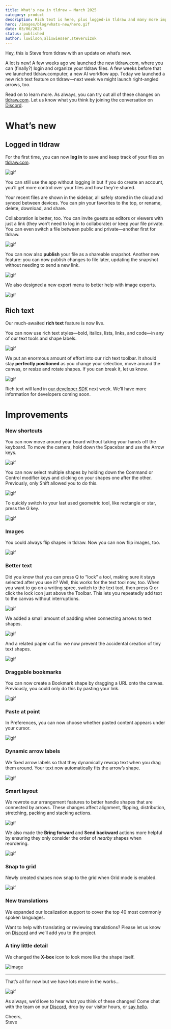 ```yaml
---
title: What's new in tldraw – March 2025
category: product
description: Rich text is here, plus logged-in tldraw and many more improvements.
hero: /images/blog/whats-new/hero.gif
date: 03/06/2025
status: published
author: luwilson,alixwiesser,steveruizok
---
```


Hey, this is Steve from tldraw with an update on what’s new.

A lot is new! A few weeks ago we launched the new tldraw.com, where you can (finally?) login and organize your tldraw files. A few weeks before that we launched tldraw.computer, a new AI workflow app. Today we launched a new rich text feature on tldraw—next week we might launch right-angled arrows, too.

Read on to learn more. As always, you can try out all of these changes on [tldraw.com](https://tldraw.com/?utm_source=blog&utm_medium=announcement&utm_campaign=whats-new-25). Let us know what you think by joining the conversation on [Discord](https://discord.tldraw.com/?utm_source=blog&utm_medium=announcement&utm_campaign=whats-new-25).

# What’s new

## Logged in tldraw

For the first time, you can now **log in** to save and keep track of your files on [tldraw.com](http://tldraw.com).

![gif](/images/blog/whats-new/sidebar.gif)

You can still use the app without logging in but if you do create an account, you’ll get more control over your files and how they’re shared.

Your recent files are shown in the sidebar, all safely stored in the cloud and synced between devices. You can pin your favorites to the top, or rename, delete, download, and share.

Collaboration is better, too. You can invite guests as editors or viewers with just a link (they won’t need to log in to collaborate) or keep your file private. You can even switch a file between public and private—another first for tldraw.

![gif](/images/blog/whats-new/share.gif)

You can now also **publish** your file as a shareable snapshot. Another new feature: you can now publish changes to file later, updating the snapshot without needing to send a new link.

![gif](/images/blog/whats-new/publish.gif)

We also designed a new export menu to better help with image exports.

![gif](/images/blog/whats-new/export.gif)

## Rich text

Our much-awaited **rich text** feature is now live.

You can now use rich text styles—bold, italics, lists, links, and code—in any of our text tools and shape labels.

![gif](/images/blog/whats-new/rich-text.gif)

We put an enormous amount of effort into our rich text toolbar. It should stay **perfectly positioned** as you change your selection, move around the canvas, or resize and rotate shapes. If you can break it, let us know.

![gif](/images/blog/whats-new/rich-text-toolbar.gif)

Rich text will land in [our developer SDK](https://tldraw.dev/?utm_source=blog&utm_medium=announcement&utm_campaign=whats-new-25) next week. We’ll have more information for developers coming soon.

# Improvements

### New shortcuts

You can now move around your board without taking your hands off the keyboard. To move the camera, hold down the Spacebar and use the Arrow keys.

![gif](/images/blog/whats-new/space-bar.gif)

You can now select multiple shapes by holding down the Command or Control modifier keys and clicking on your shapes one after the other. Previously, only Shift allowed you to do this.

![gif](/images/blog/whats-new/multi-select.gif)

To quickly switch to your last used geometric tool, like rectangle or star, press the G key.

![gif](/images/blog/whats-new/last-geo-tool.gif)

### Images

You could always flip shapes in tldraw. Now you can now flip images, too.

![gif](/images/blog/whats-new/flip-image.gif)

### Better text

Did you know that you can press Q to “lock” a tool, making sure it stays selected after you use it? Well, this works for the text tool now, too. When you want to go on a writing spree, switch to the text tool, then press Q or click the lock icon just above the Toolbar. This lets you repeatedly add text to the canvas without interruptions.

![gif](/images/blog/whats-new/lock-text.gif)

We added a small amount of padding when connecting arrows to text shapes.

![gif](/images/blog/whats-new/arrow-padding.gif)

And a related paper cut fix: we now prevent the accidental creation of tiny text shapes.

![gif](/images/blog/whats-new/tiny-text.gif)

### Draggable bookmarks

You can now create a Bookmark shape by dragging a URL onto the canvas. Previously, you could only do this by pasting your link.

![gif](/images/blog/whats-new/drag-bookmark.gif)

### Paste at point

In Preferences, you can now choose whether pasted content appears under your cursor.

![gif](/images/blog/whats-new/paste-at-point.gif)

### Dynamic arrow labels

We fixed arrow labels so that they dynamically rewrap text when you drag them around. Your text now automatically fits the arrow’s shape.

![gif](/images/blog/whats-new/dynamic-arrow-labels.gif)

### Smart layout

We rewrote our arrangement features to better handle shapes that are connected by arrows. These changes affect alignment, flipping, distribution, stretching, packing and stacking actions.

![gif](/images/blog/whats-new/smart-layout.gif)

We also made the **Bring forward** and **Send backward** actions more helpful by ensuring they only consider the order of _nearby_ shapes when reordering.

![gif](/images/blog/whats-new/bring-forward.gif)

### Snap to grid

Newly created shapes now snap to the grid when Grid mode is enabled.

![gif](/images/blog/whats-new/snap-to-grid.gif)

### New translations

We expanded our localization support to cover the top 40 most commonly spoken languages.

Want to help with translating or reviewing translations? Please let us know on [Discord](https://discord.tldraw.com/?utm_source=docs&utm_medium=organic&utm_campaign=sociallink) and we’ll add you to the project.

### A tiny little detail

We changed the **X-box** icon to look more like the shape itself.

![image](/images/blog/whats-new/x-box.png)

---

That’s all for now but we have lots more in the works…

![gif](/images/blog/whats-new/coming-soon.gif)

As always, we’d love to hear what you think of these changes! Come chat with the team on our [Discord](https://discord.tldraw.com/?utm_source=blog&utm_medium=announcement&utm_campaign=whats-new-25), drop by our visitor hours, or [say hello](mailto:hello@tldraw.com).

Cheers,\
Steve
